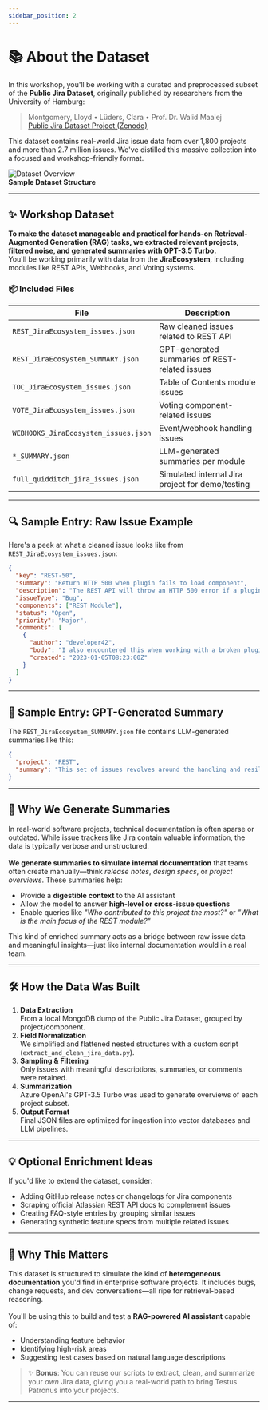```yaml
---
sidebar_position: 2
---
```


# 📚 About the Dataset

<div style={{ display: 'grid', gridTemplateColumns: '2fr 1fr', gap: '2em', alignItems: 'center', marginBottom: '2em' }}>
  <div>
    In this workshop, you'll be working with a curated and preprocessed subset of the <b>Public Jira Dataset</b>, originally published by researchers from the University of Hamburg:
    <blockquote style={{ marginTop: '1em', background: '#f3f0ff', borderLeft: '4px solid #7c3aed', padding: '0.7em 1em', borderRadius: '6px' }}>
      Montgomery, Lloyd • Lüders, Clara • Prof. Dr. Walid Maalej<br />
      <a href="https://zenodo.org/records/15393866" target="_blank" rel="noopener noreferrer">Public Jira Dataset Project (Zenodo)</a>
    </blockquote>
    <p>This dataset contains real-world Jira issue data from over 1,800 projects and more than 2.7 million issues. We've distilled this massive collection into a focused and workshop-friendly format.</p>
  </div>
  <div style={{ textAlign: 'center' }}>
    <img src={require('../static/img/ex2/dataset-api-config.png').default} alt="Dataset Overview" style={{ maxWidth: '100%', borderRadius: '8px', boxShadow: '0 2px 8px #ddd' }} />
    <div style={{ fontSize: '0.95em', color: '#444', marginTop: '0.5em' }}>
      <b>Sample Dataset Structure</b>
    </div>
  </div>
</div>

---

## ✨ Workshop Dataset

<div style={{ background: '#f3f0ff', border: '2px solid #7c3aed', borderRadius: '8px', padding: '1em 1.5em', marginBottom: '2em' }}>
  <b>To make the dataset manageable and practical for hands-on Retrieval-Augmented Generation (RAG) tasks, we extracted relevant projects, filtered noise, and generated summaries with GPT-3.5 Turbo.</b><br />
  You'll be working primarily with data from the <b>JiraEcosystem</b>, including modules like REST APIs, Webhooks, and Voting systems.
</div>

### 📦 Included Files

<table style={{ width: '100%', borderCollapse: 'collapse', marginBottom: '2em' }}>
  <thead>
    <tr style={{ background: '#f3f0ff' }}>
      <th style={{ padding: '0.5em', border: '1px solid #e5e7eb' }}>File</th>
      <th style={{ padding: '0.5em', border: '1px solid #e5e7eb' }}>Description</th>
    </tr>
  </thead>
  <tbody>
    <tr><td style={{ border: '1px solid #e5e7eb' }}><code>REST_JiraEcosystem_issues.json</code></td><td style={{ border: '1px solid #e5e7eb' }}>Raw cleaned issues related to REST API</td></tr>
    <tr><td style={{ border: '1px solid #e5e7eb' }}><code>REST_JiraEcosystem_SUMMARY.json</code></td><td style={{ border: '1px solid #e5e7eb' }}>GPT-generated summaries of REST-related issues</td></tr>
    <tr><td style={{ border: '1px solid #e5e7eb' }}><code>TOC_JiraEcosystem_issues.json</code></td><td style={{ border: '1px solid #e5e7eb' }}>Table of Contents module issues</td></tr>
    <tr><td style={{ border: '1px solid #e5e7eb' }}><code>VOTE_JiraEcosystem_issues.json</code></td><td style={{ border: '1px solid #e5e7eb' }}>Voting component-related issues</td></tr>
    <tr><td style={{ border: '1px solid #e5e7eb' }}><code>WEBHOOKS_JiraEcosystem_issues.json</code></td><td style={{ border: '1px solid #e5e7eb' }}>Event/webhook handling issues</td></tr>
    <tr><td style={{ border: '1px solid #e5e7eb' }}><code>*_SUMMARY.json</code></td><td style={{ border: '1px solid #e5e7eb' }}>LLM-generated summaries per module</td></tr>
    <tr><td style={{ border: '1px solid #e5e7eb' }}><code>full_quidditch_jira_issues.json</code></td><td style={{ border: '1px solid #e5e7eb' }}>Simulated internal Jira project for demo/testing</td></tr>
  </tbody>
</table>

---

## 🔍 Sample Entry: Raw Issue Example

Here's a peek at what a cleaned issue looks like from <code>REST_JiraEcosystem_issues.json</code>:

```json
{
  "key": "REST-50",
  "summary": "Return HTTP 500 when plugin fails to load component",
  "description": "The REST API will throw an HTTP 500 error if a plugin fails to load a required component. This is hard to debug and provides little feedback.",
  "issueType": "Bug",
  "components": ["REST Module"],
  "status": "Open",
  "priority": "Major",
  "comments": [
    {
      "author": "developer42",
      "body": "I also encountered this when working with a broken plugin descriptor.",
      "created": "2023-01-05T08:23:00Z"
    }
  ]
}
```

---

## 🧠 Sample Entry: GPT-Generated Summary

The <code>REST_JiraEcosystem_SUMMARY.json</code> file contains LLM-generated summaries like this:

```json
{
  "project": "REST",
  "summary": "This set of issues revolves around the handling and resilience of Jira's REST API. Common themes include error codes not being descriptive enough, plugin dependency resolution problems, and inconsistent JSON serialization across endpoints. Several bugs concern the lack of backward compatibility when upgrading REST modules."
}
```

---

## 🧾 Why We Generate Summaries

<div style={{ background: '#fffbe8', border: '2px solid #facc15', borderRadius: '8px', padding: '1em 1.5em', marginBottom: '2em' }}>
  In real-world software projects, technical documentation is often sparse or outdated. While issue trackers like Jira contain valuable information, the data is typically verbose and unstructured.<br /><br />
  <b>We generate <span style={{ color: '#7c3aed' }}>summaries</span> to simulate internal documentation</b> that teams often create manually—think <i>release notes</i>, <i>design specs</i>, or <i>project overviews</i>. These summaries help:
  <ul>
    <li>Provide a <b>digestible context</b> to the AI assistant</li>
    <li>Allow the model to answer <b>high-level or cross-issue questions</b></li>
    <li>Enable queries like <i>"Who contributed to this project the most?"</i> or <i>"What is the main focus of the REST module?"</i></li>
  </ul>
  This kind of enriched summary acts as a bridge between raw issue data and meaningful insights—just like internal documentation would in a real team.
</div>

---

## 🛠️ How the Data Was Built

<ol style={{ marginBottom: '2em' }}>
  <li><b>Data Extraction</b><br />From a local MongoDB dump of the Public Jira Dataset, grouped by project/component.</li>
  <li><b>Field Normalization</b><br />We simplified and flattened nested structures with a custom script (<code>extract_and_clean_jira_data.py</code>).</li>
  <li><b>Sampling & Filtering</b><br />Only issues with meaningful descriptions, summaries, or comments were retained.</li>
  <li><b>Summarization</b><br />Azure OpenAI's GPT-3.5 Turbo was used to generate overviews of each project subset.</li>
  <li><b>Output Format</b><br />Final JSON files are optimized for ingestion into vector databases and LLM pipelines.</li>
</ol>

---

## 💡 Optional Enrichment Ideas

If you'd like to extend the dataset, consider:
<ul>
  <li>Adding GitHub release notes or changelogs for Jira components</li>
  <li>Scraping official Atlassian REST API docs to complement issues</li>
  <li>Creating FAQ-style entries by grouping similar issues</li>
  <li>Generating synthetic feature specs from multiple related issues</li>
</ul>

---

## 🎯 Why This Matters

<div style={{ background: '#f3f0ff', border: '2px solid #7c3aed', borderRadius: '8px', padding: '1em 1.5em', marginBottom: '2em' }}>
  This dataset is structured to simulate the kind of <b>heterogeneous documentation</b> you'd find in enterprise software projects. It includes bugs, change requests, and dev conversations—all ripe for retrieval-based reasoning.<br /><br />
  You'll be using this to build and test a <b>RAG-powered AI assistant</b> capable of:
  <ul>
    <li>Understanding feature behavior</li>
    <li>Identifying high-risk areas</li>
    <li>Suggesting test cases based on natural language descriptions</li>
  </ul>
</div>

> ✨ <b>Bonus</b>: You can reuse our scripts to extract, clean, and summarize your <i>own</i> Jira data, giving you a real-world path to bring Testus Patronus into your projects.

---